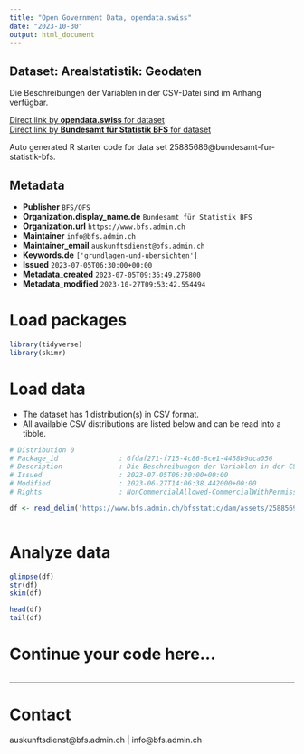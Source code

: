 ```yaml
---
title: "Open Government Data, opendata.swiss"
date: "2023-10-30"
output: html_document
---
```


## Dataset: Arealstatistik: Geodaten

Die Beschreibungen der Variablen in der CSV-Datei sind im Anhang verfügbar.

[Direct link by **opendata.swiss** for dataset](https://opendata.swiss/de/dataset/arealstatistik-1979-aktuell)<br>
[Direct link by **Bundesamt für Statistik BFS** for dataset](https://www.bfs.admin.ch/asset/de/ag-b-00.03-37-area-csv)

Auto generated R starter code for data set 25885686@bundesamt-fur-statistik-bfs.

## Metadata

- **Publisher** `BFS/OFS`
- **Organization.display_name.de** `Bundesamt für Statistik BFS`
- **Organization.url** `https://www.bfs.admin.ch`
- **Maintainer** `info@bfs.admin.ch`
- **Maintainer_email** `auskunftsdienst@bfs.admin.ch`
- **Keywords.de** `['grundlagen-und-ubersichten']`
- **Issued** `2023-07-05T06:30:00+00:00`
- **Metadata_created** `2023-07-05T09:36:49.275800`
- **Metadata_modified** `2023-10-27T09:53:42.554494`


# Load packages

```r

library(tidyverse)
library(skimr)

```

# Load data

-   The dataset has 1 distribution(s) in CSV format.
-   All available CSV distributions are listed below and can be read into a tibble.

```r

# Distribution 0
# Package_id               : 6fdaf271-f715-4c86-8ce1-4458b9dca056
# Description              : Die Beschreibungen der Variablen in der CSV-Datei sind im Anhang verfügbar.
# Issued                   : 2023-07-05T06:30:00+00:00
# Modified                 : 2023-06-27T14:06:38.442000+00:00
# Rights                   : NonCommercialAllowed-CommercialWithPermission-ReferenceRequired

df <- read_delim('https://www.bfs.admin.ch/bfsstatic/dam/assets/25885691/master')



```

# Analyze data

```r

glimpse(df)
str(df)
skim(df)

head(df)
tail(df)

```

# Continue your code here...

```r

```

------------------------------------------------------------------------

# Contact

auskunftsdienst@bfs.admin.ch | info@bfs.admin.ch
